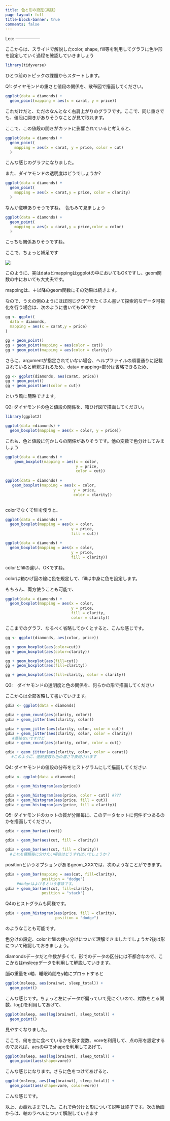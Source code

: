 ```yaml
---
title: 色と形の設定(実践)
page-layout: full
title-block-banner: true
comments: false
---
```


 Lec: -----------------

ここからは、スライドで解説したcolor, shape, fill等を利用してグラフに色や形を設定していく過程を確認していきましょう

```r
library(tidyverse)
```

ひとつ前のトピックの課題からスタートします。

Q1: ダイヤモンドの重さと値段の関係を、散布図で描画してください。

```r
ggplot(data = diamonds) + 
  geom_point(mapping = aes(x = carat, y = price))
```

これだけだと、ただのなんとなく右肩上がりのグラフです。ここで、同じ重さでも、値段に開きがありそうなことが見て取れます。

ここで、この値段の開きがカットに影響されていると考えると、

```r
ggplot(data = diamonds) + 
  geom_point(
    mapping = aes(x = carat, y = price, color = cut)
  )
```

こんな感じのグラフになりました。

また、ダイヤモンドの透明度はどうでしょうか?

```r
ggplot(data = diamonds) +
  geom_point(
    mapping = aes(x = carat,y = price, color = clarity)
  )
```

なんか意味ありそうですね。　色もみて見ましょう

```r
ggplot(data = diamonds) + 
  geom_point(
    mapping = aes(x = carat,y = price,color = color)
  )
```

こっちも関係ありそうですね。

ここで、ちょっと補足です

![](slides/slides069.jpg)

このように、実はdataとmappingはggplotの中においてもOKですし、geom関数の中においても大丈夫です。

mappingは、＋以降のgeom関数にその効果は続きます。

なので、うえの例のようにほぼ同じグラフをたくさん書いて探索的なデータ可視化を行う場合は、次のように書いてもOKです

```r
gg <- ggplot(
  data = diamonds, 
  mapping = aes(x = carat,y = price)
)

gg + geom_point()
gg + geom_point(mapping = aes(color = cut))
gg + geom_point(mapping = aes(color = clarity))
```

さらに、argumentが指定されていない場合、ヘルプファイルの順番通りに記載されていると解釈されるため、data= mapping=部分は省略できるため、

```r
gg <- ggplot(diamonds, aes(carat, price))
gg + geom_point()
gg + geom_point(aes(color = cut))
```

という風に簡略できます。

Q2: ダイヤモンドの色と値段の関係を、箱ひげ図で描画してください。

```r
library(ggplot2)

ggplot(data =diamonds) +
  geom_boxplot(mapping = aes(x = color, y = price))
```

これも、色と値段に何かしらの関係がありそうです。他の変数で色分けしてみましょう

```r
ggplot(data = diamonds) +
    geom_boxplot(mapping = aes(x = color, 
                               y = price, 
                               color = cut))
 
ggplot(data = diamonds) +
   geom_boxplot(mapping = aes(x = color,
                              y = price,
                              color = clarity))
 
```

colorでなくてfillを使うと、

```r
ggplot(data = diamonds) +
  geom_boxplot(mapping = aes(x = color, 
                             y = price, 
                             fill = cut))

ggplot(data = diamonds) +
  geom_boxplot(mapping = aes(x = color,
                             y = price,
                             fill = clarity))
```

colorとfillの違い、OKですね。

colorは箱ひげ図の線に色を規定して、fillは中身に色を設定します。

もちろん、両方使うことも可能で、

```r
ggplot(data = diamonds) +
  geom_boxplot(mapping = aes(x = color,
                             y = price,
                             fill = clarity,
                             color = clarity))
```

ここまでのグラフ、なるべく省略してかくとすると、こんな感じです。

```r
gg <- ggplot(diamonds, aes(color, price))

gg + geom_boxplot(aes(color=cut))
gg + geom_boxplot(aes(color=clarity))

gg + geom_boxplot(aes(fill=cut))
gg + geom_boxplot(aes(fill=clarity))

gg + geom_boxplot(aes(fill=clarity, color = clarity))
```

Q3:　ダイヤモンドの透明度と色の関係を、何らかの形で描画してください

ここからは全部省略して書いていきます。

```r
gdia <- ggplot(data = diamonds)

gdia + geom_count(aes(clarity, color))
gdia + geom_jitter(aes(clarity, color))
```

```r
gdia + geom_jitter(aes(clarity, color, color = cut))
gdia + geom_jitter(aes(clarity, color, color = clarity))
   #意味ないですけど
gdia + geom_count(aes(clarity, color, color = cut))

gdia + geom_jitter(aes(clarity, color, color = carat)) 
　 #このように、連続変数も色の濃さで表現されます
```

Q4: ダイヤモンドの値段の分布をヒストグラムにして描画してください

```r
gdia <- ggplot(data = diamonds)

gdia + geom_histogram(aes(price))

gdia + geom_histogram(aes(price, color = cut)) #???
gdia + geom_histogram(aes(price, fill = cut))
gdia + geom_histogram(aes(price, fill = clarity))
```

Q5: ダイヤモンドのカットの質が分類毎に、このデータセットに何件ずつあるのかを描画してください。

```r
gdia + geom_bar(aes(cut))

gdia + geom_bar(aes(cut, fill = clarity))

gdia + geom_bar(aes(cut, fill = clarity))　
  #これを種類毎に分けたい場合はどうすればいでしょうか？
```

positionというオプションがあるgeom_XXXでは、次のようなことができます。

```r
gdia + geom_bar(mapping = aes(cut, fill=clarity), 
                position = "dodge")　
　　　#dodgeはよけるという意味です。
gdia + geom_bar(aes(cut, fill=clarity),
                position = "stack")
```

Q4のヒストグラムも同様です。

```r
gdia + geom_histogram(aes(price, fill = clarity), 
                      position = "dodge")
```

のようなことも可能です。

色分けの設定、colorとfillの使い分けについて理解できましたでしょうか?後は形について確認しておきましょう。

diamondsデータだと件数が多くて、形でのデータの区分には不都合なので、ここからはmsleepデータを利用して解説していきます。

脳の重量をx軸、睡眠時間をy軸にプロットすると

```r
ggplot(msleep, aes(brainwt, sleep_total)) +
  geom_point()
```

こんな感じです。ちょっと左にデータが偏っていて見にくいので、対数をとる関数、log()を利用してあげて、

```r
ggplot(msleep, aes(log(brainwt), sleep_total)) +
  geom_point()
```

見やすくなりました。

ここで、何を主に食べているかを表す変数、voreを利用して、点の形を設定するのであれば、aesの中でshapeを利用してあげて、

```r
ggplot(msleep, aes(log(brainwt), sleep_total)) +
  geom_point(aes(shape=vore))
```

こんな感じになります。さらに色をつけてあげると、

```r
ggplot(msleep, aes(log(brainwt), sleep_total)) +
  geom_point(aes(shape=vore, color=vore))
```

こんな感じです。

以上、お疲れさまでした。これで色分けと形について説明は終了です。次の動画からは、軸のラベルについて解説していきます


